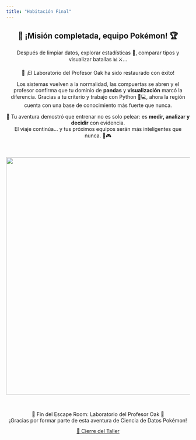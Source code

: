 ```yaml
---
title: "Habitación Final"
---
```


<center>

<h2>
🌟 ¡Misión completada, equipo Pokémon! 🏆
</h2>

Después de limpiar datos, explorar estadísticas 🧠, comparar tipos y visualizar batallas 📊⚔️…

💫 ¡El Laboratorio del Profesor Oak ha sido restaurado con éxito!

Los sistemas vuelven a la normalidad, las compuertas se abren y el profesor confirma que tu dominio de **pandas** y **visualización** marcó la diferencia. Gracias a tu criterio y trabajo con Python 🐍💻, ahora la región cuenta con una base de conocimiento más fuerte que nunca.

🧪 Tu aventura demostró que entrenar no es solo pelear: es **medir, analizar y decidir** con evidencia.  
El viaje continúa… y tus próximos equipos serán más inteligentes que nunca. 🔬🎮

</center>

<br/>

<center>
<img src="./img/end.png" width="650">
</center>

<br/>

<center>
🧪 Fin del Escape Room: Laboratorio del Profesor Oak 🧪<br/>
¡Gracias por formar parte de esta aventura de Ciencia de Datos Pokémon!
</center>

<center style="margin-top: 12px;">
  <a href="../../anexos/cierre_evento.html" class="btn btn-success" w-100 h-100>🏁 Cierre del Taller</a>
</center>

